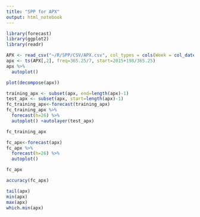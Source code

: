 ```yaml
---
title: "SPP for APX"
output: html_notebook
---
```


```r
library(forecast)
library(ggplot2)
library(readr)
```

```r
APX <- read_csv("~/R/SPP/CSV/APX.csv", col_types = cols(Week = col_date(format = "%Y-%m-%d")))
apx <- ts(APX[,2], freq=365.25/7, start=2015+198/365.25)
apx %>%
  autoplot()
```

```r
plot(decompose(apx))
```

```r
training_apx <- subset(apx, end=length(apx)-1)
test_apx <- subset(apx, start=length(apx)-1)
fc_training_apx<-forecast(training_apx)
fc_training_apx %>%
  forecast(h=26) %>%
  autoplot() +autolayer(test_apx)
```

```r
fc_training_apx
```

```r
fc_apx<-forecast(apx)
fc_apx %>%
  forecast(h=26) %>%
  autoplot()
```

```r
fc_apx
```

```r
accuracy(fc_apx)
```

```r
tail(apx)
min(apx)
max(apx)
which.min(apx)
```